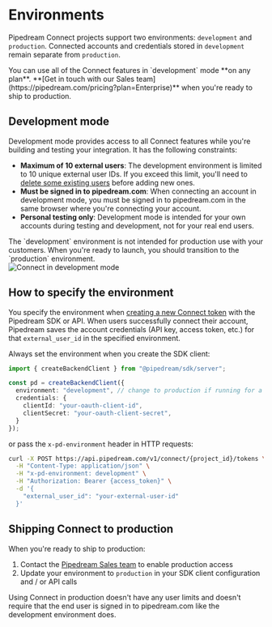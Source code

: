 
# Environments

Pipedream Connect projects support two environments: `development` and `production`. Connected accounts and credentials stored in `development` remain separate from `production`.

<Callout type="info">
You can use all of the Connect features in `development` mode **on any plan**. **[Get in touch with our Sales team](https://pipedream.com/pricing?plan=Enterprise)** when you're ready to ship to production.
</Callout>

## Development mode

Development mode provides access to all Connect features while you're building and testing your integration. It has the following constraints:

- **Maximum of 10 external users**: The development environment is limited to 10 unique external user IDs. If you exceed this limit, you'll need to [delete some existing users](/connect/managed-auth/users/#deleting-users) before adding new ones.
- **Must be signed in to pipedream.com**: When connecting an account in development mode, you must be signed in to pipedream.com in the same browser where you're connecting your account.
- **Personal testing only**: Development mode is intended for your own accounts during testing and development, not for your real end users.

<Callout type="warning">
The `development` environment is not intended for production use with your customers. When you're ready to launch, you should transition to the `production` environment.
</Callout>

<br />

<Image src="https://res.cloudinary.com/pipedreamin/image/upload/v1732654019/Google_Chrome_-_Pipedream_Connect_2024-11-26_at_12.45.06_PM_yp4gnl.png" alt="Connect in development mode" width={350} height={529} />

## How to specify the environment

You specify the environment when [creating a new Connect token](/connect/api/#create-a-new-token) with the Pipedream SDK or API. When users successfully connect their account, Pipedream saves the account credentials (API key, access token, etc.) for that `external_user_id` in the specified environment.

Always set the environment when you create the SDK client:

```typescript
import { createBackendClient } from "@pipedream/sdk/server";

const pd = createBackendClient({
  environment: "development", // change to production if running for a test production account, or in production
  credentials: {
    clientId: "your-oauth-client-id",
    clientSecret: "your-oauth-client-secret",
  }
});
```

or pass the `x-pd-environment` header in HTTP requests:

```bash
curl -X POST https://api.pipedream.com/v1/connect/{project_id}/tokens \
  -H "Content-Type: application/json" \
  -H "x-pd-environment: development" \
  -H "Authorization: Bearer {access_token}" \
  -d '{
    "external_user_id": "your-external-user-id"
  }'
```

## Shipping Connect to production

When you're ready to ship to production:

1. Contact the [Pipedream Sales team](https://pipedream.com/pricing?plan=Enterprise) to enable production access
2. Update your environment to `production` in your SDK client configuration and / or API calls

<Callout type="info">
Using Connect in production doesn't have any user limits and doesn't require that the end user is signed in to pipedream.com like the development environment does.
</Callout>